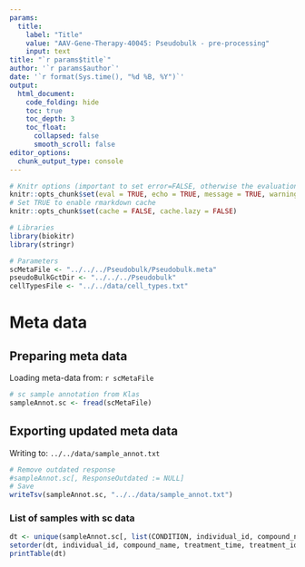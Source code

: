 ```yaml
---
params:
  title:
    label: "Title"
    value: "AAV-Gene-Therapy-40045: Pseudobulk - pre-processing"
    input: text
title: "`r params$title`"
author: '`r params$author`'
date: '`r format(Sys.time(), "%d %B, %Y")`'
output:
  html_document:
    code_folding: hide
    toc: true
    toc_depth: 3
    toc_float:
      collapsed: false
      smooth_scroll: false
editor_options:
  chunk_output_type: console
---
```


```r
# Knitr options (important to set error=FALSE, otherwise the evaluation does not stop after an error!)
knitr::opts_chunk$set(eval = TRUE, echo = TRUE, message = TRUE, warning = TRUE, error = FALSE)
# Set TRUE to enable rmarkdown cache
knitr::opts_chunk$set(cache = FALSE, cache.lazy = FALSE)

# Libraries
library(biokitr)
library(stringr)

# Parameters
scMetaFile <- "../../../Pseudobulk/Pseudobulk.meta"
pseudoBulkGctDir <- "../../../Pseudobulk"
cellTypesFile <- "../../data/cell_types.txt"
```

# Meta data

## Preparing meta data

Loading meta-data from: ``r scMetaFile``

```r
# sc sample annotation from Klas
sampleAnnot.sc <- fread(scMetaFile)

```


## Exporting updated meta data

Writing to: `../../data/sample_annot.txt`

```r
# Remove outdated response
#sampleAnnot.sc[, ResponseOutdated := NULL]
# Save
writeTsv(sampleAnnot.sc, "../../data/sample_annot.txt")
```


### List of samples with sc data

```r
dt <- unique(sampleAnnot.sc[, list(CONDITION, individual_id, compound_name, treatment_id, treatment_time, batch, IFNGresp)])
setorder(dt, individual_id, compound_name, treatment_time, treatment_id, batch, IFNGresp)
printTable(dt)
```


